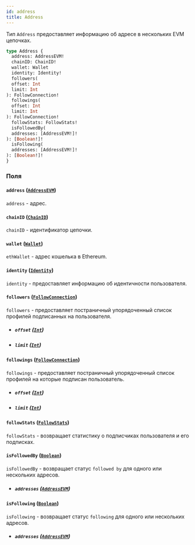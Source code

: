```yaml
---
id: address
title: Address
---
```



Тип `Address` предоставляет информацию об адресе в нескольких EVM цепочках.

```graphql
type Address {
  address: AddressEVM!
  chainID: ChainID!
  wallet: Wallet
  identity: Identity!
  followers(
  offset: Int
  limit: Int
): FollowConnection!
  followings(
  offset: Int
  limit: Int
): FollowConnection!
  followStats: FollowStats!
  isFollowedBy(
  addresses: [AddressEVM!]!
): [Boolean!]!
  isFollowing(
  addresses: [AddressEVM!]!
): [Boolean!]!
}
```


### Поля

#### `address` ([`AddressEVM`](/reference/scalars/address-evm))

`address` - адрес.


#### `chainID` ([`ChainID`](/reference/scalars/chain-id))

`chainID` - идентификатор цепочки.


#### `wallet` ([`Wallet`](/reference/objects/wallet))

`ethWallet` - адрес кошелька в Ethereum.


#### `identity` ([`Identity`](/reference/objects/identity))

`identity` - предоставляет информацию об идентичности пользователя.


#### `followers` ([`FollowConnection`](/reference/objects/follow-connection))

`followers` - предоставляет постраничный упорядоченный список профилей подписанных на пользователя.
- ##### `offset` ([`Int`](/reference/scalars/int))




- ##### `limit` ([`Int`](/reference/scalars/int))




#### `followings` ([`FollowConnection`](/reference/objects/follow-connection))

`followings` - предоставляет постраничный упорядоченный список профилей на которые подписан пользователь.
- ##### `offset` ([`Int`](/reference/scalars/int))




- ##### `limit` ([`Int`](/reference/scalars/int))




#### `followStats` ([`FollowStats`](/reference/objects/follow-stats))

`followStats` - возвращает статистику о подписчиках пользователя и его подписках.


#### `isFollowedBy` ([`Boolean`](/reference/scalars/boolean))

`isFollowedBy` - возвращает статус `followed by` для одного или нескольких адресов.
- ##### `addresses` ([`AddressEVM`](/reference/scalars/address-evm))




#### `isFollowing` ([`Boolean`](/reference/scalars/boolean))

`isFollowing` - возвращает статус `following` для одного или нескольких адресов.
- ##### `addresses` ([`AddressEVM`](/reference/scalars/address-evm))






